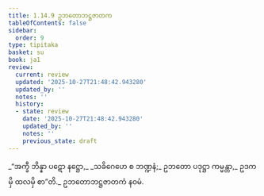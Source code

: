 ```yaml
---
title: 1.14.9 ဥဘတောဘဋ္ဌဇာတက
tableOfContents: false
sidebar:
  order: 9
type: tipitaka
basket: su
book: ja1
review:
  current: review
  updated: '2025-10-27T21:48:42.943280'
  updated_by: ''
  notes: ''
  history:
  - state: review
    date: '2025-10-27T21:48:42.943280'
    updated_by: ''
    notes: ''
    previous_state: draft
---
```



<ReviewStatus review={frontmatter.review} showDetails={true} />

<HypothesisAnnotation frontmatter={frontmatter} />

<DynamicBreadcrumb />

<Division number="139" book="ja1" e="ch" v="22" p="32">

<Paragraph number="307" book="ja1">
_“အက္ခီ ဘိန္နာ ပဋော နဋ္ဌော,_  
_သခိဂေဟေ စ ဘဏ္ဍနံ;_  
ဥဘတော ပဒုဋ္ဌာ ကမ္မန္တာ,_  
ဥဒကမှိ ထလမှိ စာ”တိ._  


</Paragraph>
</Division>

<Paragraph number="308" type="center" book="ja1">
ဥဘတောဘဋ္ဌဇာတကံ နဝမံ.
</Paragraph>